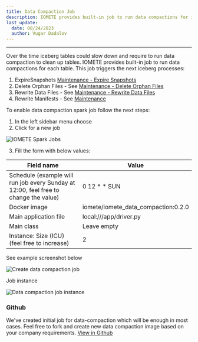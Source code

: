 ```yaml
---
title: Data Compaction Job
description: IOMETE provides built-in job to run data compactions for iceberg tables that slow down over the time and require to run data compaction to clean up tables
last_update:
  date: 08/24/2023
  author: Vugar Dadalov
---
```



---

Over the time iceberg tables could slow down and require to run data compaction to clean up tables.
IOMETE provides built-in job to run data compactions for each table. This job triggers the next iceberg processes:

1. ExpireSnapshots [Maintenance - Expire Snapshots](/docs/iceberg-tables/maintenance#expire-snapshots)
2. Delete Orphan Files - See [Maintenance - Delete Orphan Files](/docs/iceberg-tables/maintenance#delete-orphan-files)
3. Rewrite Data Files - See [Maintenance - Rewrite Data Files](/docs/iceberg-tables/maintenance#compact-data-files)
4. Rewrite Manifests - See [Maintenance](/docs/iceberg-tables/maintenance#rewrite-manifests)

To enable data compaction spark job follow the next steps:

1. In the left sidebar menu choose <FlexButton label='Spark Jobs'><Cpu size={20} color='#858c9c' weight="duotone"/></FlexButton>
2. Click <FlexButton label='Create' primary><Plus size={16} /></FlexButton> for a new job

<Img src="/img/spark-job/job-lis-create.png" alt="IOMETE Spark Jobs" />

3. Fill the form with below values:

| Field name                                                                           | Value                               |
| ------------------------------------------------------------------------------------ | ----------------------------------- |
| Schedule (example will run job every Sunday at 12:00, feel free to change the value) | 0 12 \* \* SUN                      |
| Docker image                                                                         | iomete/iomete_data_compaction:0.2.0 |
| Main application file                                                                | local:///app/driver.py              |
| Main class                                                                           | Leave empty                         |
| Instance: Size (ICU) (feel free to increase)                                         | 2                                   |

See example screenshot below

<Img src="/img/spark-job/spark-job-data-compaction-deployment.png" alt="Create data compaction job" />

Job instance

<Img src="/img/spark-job/spark-job-instance.png" alt="Data compaction job instance" />

<br />

### Github

We've created initial job for data-compaction which will be enough in most cases. Feel free to fork and create new data compaction image based on your company requirements.
[View in Github](https://github.com/iomete/data-compaction-job)
